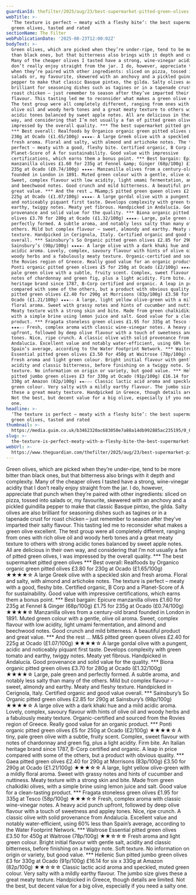 ```yaml
---
guardianId: thefilter/2025/aug/23/best-supermarket-pitted-green-olives-tasted-rated
webTitle: >-
  ‘The texture is perfect – meaty with a fleshy bite’: the best supermarket
  green olives, tasted and rated
sectionName: The Filter
webPublicationDate: '2025-08-23T12:00:02Z'
bodyText: >-
  Green olives, which are picked when they’re under-ripe, tend to be more bitter
  than black ones, but that bitterness also brings with it depth and complexity.
  Many of the cheaper olives I tasted have a strong, wine-vinegar acidity that I
  don’t really enjoy straight from the jar. I do, however, appreciate that punch
  when they’re paired with other ingredients: sliced on pizza, tossed into
  salads or, my favourite, skewered with an anchovy and a pickled guindilla
  pepper to make that classic Basque pintxo, the gilda. Salty olives are also
  brilliant for seasoning dishes such as tagines or in a tapenade crust for
  roast chicken – just remember to season after they’ve imparted their salty
  flavour. This tasting led me to reconsider what makes a green olive excellent.
  The test group were all completely different, ranging from ones with rich
  olive oil and woody herb tones and a great meaty texture to others with strong
  acidic tones balanced by sweet apple notes. All are delicious in their own
  way, and considering that I’m not usually a fan of pitted green olives, I was
  impressed by the overall quality. *** The best supermarket pitted green olives
  *** Best overall: Realfoods by Organico organic green pitted olives £3.80 for
  230g at Ocado (£1.65/100g) ★★★★☆ A large Greek olive with a speckled skin and
  fresh aroma. Floral and salty, with almond and artichoke notes. The texture is
  perfect – meaty with a good, fleshy bite. Certified organic, B Corp and a
  Planet-Score of A for sustainability. Good value with impressive
  certifications, which earns them a bonus point. *** Best bargain: Epicure
  manzanilla olives £1.60 for 235g at Fennel &amp; Ginger (68p/100g) £1.75 for
  235g at Ocado (£0.74/100g) ★★★★☆ Manzanilla olives from a century-old brand
  founded in London in 1891. Muted green colour with a gentle, olive oil aroma.
  Sweet, complex flavour with low acidity, light umami fermentation, and almond
  and beechwood notes. Good crunch and mild bitterness. A beautiful product and
  great value. *** And the rest … M&amp;S pitted green queen olives £2.40 for
  225g at Ocado (£1.07/100g) ★★★★☆ A large gordal olive with a pungent, acidic
  and noticeably piquant first taste. Develops complexity with green tomato and
  earthy, twiggy notes. Meaty yet fibrous. Handpicked in Andalucía. Good
  provenance and solid value for the quality. *** Biona organic pitted green
  olives £3.70 for 280g at Ocado (£1.32/100g) ★★★★☆ Large, pale green and
  perfectly formed. A subtle aroma, and notably less salty than many of the
  others. Mild but complex flavour – sweet, almondy and earthy. Meaty and fleshy
  texture. Handpicked in Cerignola, Italy. Certified organic and good value
  overall. *** Sainsbury’s So Organic pitted green olives £2.85 for 290g at
  Sainsbury’s (98p/100g) ★★★★☆ A large olive with a dark khaki hue and a mild
  acidic aroma. Lovely, complex, savoury flavour with hints of olive oil and
  woody herbs and a fabulously meaty texture. Organic-certified and sourced from
  the Rovies region of Greece. Really good value for an organic product. ***
  Ponti organic pitted green olives £5 for 250g at Ocado (£2/100g) ★★★★☆ A tiny,
  pale green olive with a subtle, fruity scent. Complex, sweet flavour with
  notes of chardonnay and green fig, plus a light acidity. Firm bite. An Italian
  heritage brand since 1787, B-Corp certified and organic. A leap in price
  compared with some of the others, but a product with obvious quality. *** Gaea
  pitted green olives £2.40 for 290g at Morrisons (83p/100g) £3.50 for 290g at
  Ocado (£1.21/100g) ★★★☆☆ A large, light yellow olive-green with a mildly
  floral aroma. Sweet with grassy notes and hints of cucumber and nuttiness.
  Meaty texture with a strong skin and bite. Made from green chalkidiki olives,
  with a simple brine using lemon juice and salt. Good value for a clean-tasting
  product. *** Fragata stoneless green olives £1.95 for 335g at Tesco (58p/100g)
  ★★★☆☆ Fresh, complex aroma with classic wine-vinegar notes. A heavy acid punch
  upfront, followed by deep olive flavour with a touch of sweetness and appley
  tones. Nice, ripe crunch. A classic olive with solid provenance from
  Andalucía. Excellent value and notably water-efficient, using 60% less than
  Spain’s average, according to the Water Footprint Network. *** Waitrose
  Essential pitted green olives £3.50 for 450g at Waitrose (78p/100g) ★★☆☆☆
  Fresh aroma and light green colour. Bright initial flavour with gentle salt,
  acidity and classic bitterness, before finishing on a twiggy note. Soft
  texture. No information on origin or variety, but good value. *** Hellenic Sun
  pitted jumbo green olives £3 for 330g at Ocado (91p/100g) £16.14 for six x
  330g at Amazon (82p/100g) ★★☆☆☆ Classic lactic acid aroma and speckled, muted
  green colour. Very salty with a mildly earthy flavour. The jumbo size gives
  these a great meaty texture. Handpicked in Greece, though details are limited.
  Not the best, but decent value for a big olive, especially if you need a salty
  one.
headline: >-
  ‘The texture is perfect – meaty with a fleshy bite’: the best supermarket
  green olives, tasted and rated
thumbnail: >-
  https://media.guim.co.uk/b3462320ac683050e7a88a14db992885ac235195/0_65_5264_4212/500.jpg
slug: >-
  the-texture-is-perfect-meaty-with-a-fleshy-bite-the-best-supermarket-green-olives-tasted-and-rated
webUrl: >-
  https://www.theguardian.com/thefilter/2025/aug/23/best-supermarket-pitted-green-olives-tasted-rated
---
```

Green olives, which are picked when they’re under-ripe, tend to be more bitter than black ones, but that bitterness also brings with it depth and complexity. Many of the cheaper olives I tasted have a strong, wine-vinegar acidity that I don’t really enjoy straight from the jar. I do, however, appreciate that punch when they’re paired with other ingredients: sliced on pizza, tossed into salads or, my favourite, skewered with an anchovy and a pickled guindilla pepper to make that classic Basque pintxo, the gilda. Salty olives are also brilliant for seasoning dishes such as tagines or in a tapenade crust for roast chicken – just remember to season after they’ve imparted their salty flavour. This tasting led me to reconsider what makes a green olive excellent. The test group were all completely different, ranging from ones with rich olive oil and woody herb tones and a great meaty texture to others with strong acidic tones balanced by sweet apple notes. All are delicious in their own way, and considering that I’m not usually a fan of pitted green olives, I was impressed by the overall quality. *** The best supermarket pitted green olives *** Best overall: Realfoods by Organico organic green pitted olives £3.80 for 230g at Ocado (£1.65/100g) ★★★★☆ A large Greek olive with a speckled skin and fresh aroma. Floral and salty, with almond and artichoke notes. The texture is perfect – meaty with a good, fleshy bite. Certified organic, B Corp and a Planet-Score of A for sustainability. Good value with impressive certifications, which earns them a bonus point. *** Best bargain: Epicure manzanilla olives £1.60 for 235g at Fennel &amp; Ginger (68p/100g) £1.75 for 235g at Ocado (£0.74/100g) ★★★★☆ Manzanilla olives from a century-old brand founded in London in 1891. Muted green colour with a gentle, olive oil aroma. Sweet, complex flavour with low acidity, light umami fermentation, and almond and beechwood notes. Good crunch and mild bitterness. A beautiful product and great value. *** And the rest … M&amp;S pitted green queen olives £2.40 for 225g at Ocado (£1.07/100g) ★★★★☆ A large gordal olive with a pungent, acidic and noticeably piquant first taste. Develops complexity with green tomato and earthy, twiggy notes. Meaty yet fibrous. Handpicked in Andalucía. Good provenance and solid value for the quality. *** Biona organic pitted green olives £3.70 for 280g at Ocado (£1.32/100g) ★★★★☆ Large, pale green and perfectly formed. A subtle aroma, and notably less salty than many of the others. Mild but complex flavour – sweet, almondy and earthy. Meaty and fleshy texture. Handpicked in Cerignola, Italy. Certified organic and good value overall. *** Sainsbury’s So Organic pitted green olives £2.85 for 290g at Sainsbury’s (98p/100g) ★★★★☆ A large olive with a dark khaki hue and a mild acidic aroma. Lovely, complex, savoury flavour with hints of olive oil and woody herbs and a fabulously meaty texture. Organic-certified and sourced from the Rovies region of Greece. Really good value for an organic product. *** Ponti organic pitted green olives £5 for 250g at Ocado (£2/100g) ★★★★☆ A tiny, pale green olive with a subtle, fruity scent. Complex, sweet flavour with notes of chardonnay and green fig, plus a light acidity. Firm bite. An Italian heritage brand since 1787, B-Corp certified and organic. A leap in price compared with some of the others, but a product with obvious quality. *** Gaea pitted green olives £2.40 for 290g at Morrisons (83p/100g) £3.50 for 290g at Ocado (£1.21/100g) ★★★☆☆ A large, light yellow olive-green with a mildly floral aroma. Sweet with grassy notes and hints of cucumber and nuttiness. Meaty texture with a strong skin and bite. Made from green chalkidiki olives, with a simple brine using lemon juice and salt. Good value for a clean-tasting product. *** Fragata stoneless green olives £1.95 for 335g at Tesco (58p/100g) ★★★☆☆ Fresh, complex aroma with classic wine-vinegar notes. A heavy acid punch upfront, followed by deep olive flavour with a touch of sweetness and appley tones. Nice, ripe crunch. A classic olive with solid provenance from Andalucía. Excellent value and notably water-efficient, using 60% less than Spain’s average, according to the Water Footprint Network. *** Waitrose Essential pitted green olives £3.50 for 450g at Waitrose (78p/100g) ★★☆☆☆ Fresh aroma and light green colour. Bright initial flavour with gentle salt, acidity and classic bitterness, before finishing on a twiggy note. Soft texture. No information on origin or variety, but good value. *** Hellenic Sun pitted jumbo green olives £3 for 330g at Ocado (91p/100g) £16.14 for six x 330g at Amazon (82p/100g) ★★☆☆☆ Classic lactic acid aroma and speckled, muted green colour. Very salty with a mildly earthy flavour. The jumbo size gives these a great meaty texture. Handpicked in Greece, though details are limited. Not the best, but decent value for a big olive, especially if you need a salty one.

